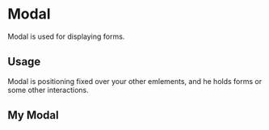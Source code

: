 
<Meta title="Design System|Modals" component={SignUpModal} />

# Modal

Modal is used for displaying forms.

## Usage

Modal is positioning fixed over your other emlements, and he holds forms or some other interactions.

## My Modal

<Preview withToolbar>
  <Story name="sign up modal">
    <SignUpModal modalIsShown={boolean("SignupModal Visibility", true)} />
  </Story>
</Preview>
